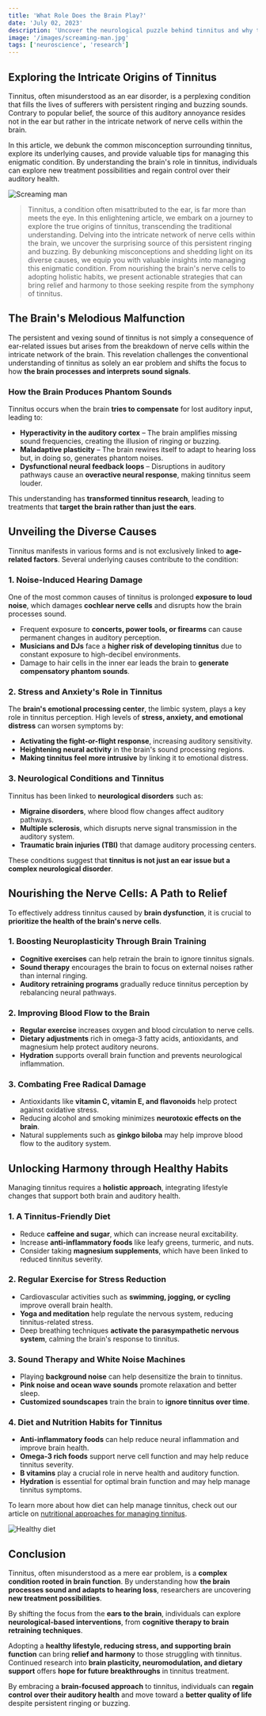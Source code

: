```yaml
---
title: 'What Role Does the Brain Play?'
date: 'July 02, 2023'
description: 'Uncover the neurological puzzle behind tinnitus and why the ringing in your ears is actually a complex process within the brain.'
image: '/images/screaming-man.jpg'
tags: ['neuroscience', 'research']
---
```


## **<Highlighter>Exploring the Intricate Origins of Tinnitus</Highlighter>**

Tinnitus, often misunderstood as an ear disorder, is a perplexing condition that fills the lives of sufferers with persistent ringing and buzzing sounds. Contrary to popular belief, the source of this auditory annoyance resides not in the ear but rather in the intricate network of nerve cells within the brain.

In this article, we debunk the common misconception surrounding tinnitus, explore its underlying causes, and provide valuable tips for managing this enigmatic condition. By understanding the brain's role in tinnitus, individuals can explore new treatment possibilities and regain control over their auditory health.

<Image src="/images/screaming-man.jpg" alt="Screaming man" />

<Blockquote>
  Tinnitus, a condition often misattributed to the ear, is far more than meets
  the eye. In this enlightening article, we embark on a journey to explore the
  true origins of tinnitus, transcending the traditional understanding. Delving
  into the intricate network of nerve cells within the brain, we uncover the
  surprising source of this persistent ringing and buzzing. By debunking
  misconceptions and shedding light on its diverse causes, we equip you with
  valuable insights into managing this enigmatic condition. From nourishing the
  brain's nerve cells to adopting holistic habits, we present actionable
  strategies that can bring relief and harmony to those seeking respite from the
  symphony of tinnitus.
</Blockquote>

<AdComponent />

## **<Highlighter>The Brain's Melodious Malfunction</Highlighter>**

The persistent and vexing sound of tinnitus is not simply a consequence of ear-related issues but arises from the breakdown of nerve cells within the intricate network of the brain. This revelation challenges the conventional understanding of tinnitus as solely an ear problem and shifts the focus to how **the brain processes and interprets sound signals**.

### **How the Brain Produces Phantom Sounds**

Tinnitus occurs when the brain **tries to compensate** for lost auditory input, leading to:

- **Hyperactivity in the auditory cortex** – The brain amplifies missing sound frequencies, creating the illusion of ringing or buzzing.
- **Maladaptive plasticity** – The brain rewires itself to adapt to hearing loss but, in doing so, generates phantom noises.
- **Dysfunctional neural feedback loops** – Disruptions in auditory pathways cause an **overactive neural response**, making tinnitus seem louder.

This understanding has **transformed tinnitus research**, leading to treatments that **target the brain rather than just the ears**.

## **<Highlighter>Unveiling the Diverse Causes</Highlighter>**

Tinnitus manifests in various forms and is not exclusively linked to **age-related factors**. Several underlying causes contribute to the condition:

### **1. Noise-Induced Hearing Damage**

One of the most common causes of tinnitus is prolonged **exposure to loud noise**, which damages **cochlear nerve cells** and disrupts how the brain processes sound.

- Frequent exposure to **concerts, power tools, or firearms** can cause permanent changes in auditory perception.
- **Musicians and DJs** face a **higher risk of developing tinnitus** due to constant exposure to high-decibel environments.
- Damage to hair cells in the inner ear leads the brain to **generate compensatory phantom sounds**.

### **2. Stress and Anxiety's Role in Tinnitus**

The **brain's emotional processing center**, the limbic system, plays a key role in tinnitus perception. High levels of **stress, anxiety, and emotional distress** can worsen symptoms by:

- **Activating the fight-or-flight response**, increasing auditory sensitivity.
- **Heightening neural activity** in the brain's sound processing regions.
- **Making tinnitus feel more intrusive** by linking it to emotional distress.

### **3. Neurological Conditions and Tinnitus**

Tinnitus has been linked to **neurological disorders** such as:

- **Migraine disorders**, where blood flow changes affect auditory pathways.
- **Multiple sclerosis**, which disrupts nerve signal transmission in the auditory system.
- **Traumatic brain injuries (TBI)** that damage auditory processing centers.

These conditions suggest that **tinnitus is not just an ear issue but a complex neurological disorder**.

<AdComponent />

## **<Highlighter>Nourishing the Nerve Cells: A Path to Relief</Highlighter>**

To effectively address tinnitus caused by **brain dysfunction**, it is crucial to **prioritize the health of the brain's nerve cells**.

### **1. Boosting Neuroplasticity Through Brain Training**

- **Cognitive exercises** can help retrain the brain to ignore tinnitus signals.
- **Sound therapy** encourages the brain to focus on external noises rather than internal ringing.
- **Auditory retraining programs** gradually reduce tinnitus perception by rebalancing neural pathways.

### **2. Improving Blood Flow to the Brain**

- **Regular exercise** increases oxygen and blood circulation to nerve cells.
- **Dietary adjustments** rich in omega-3 fatty acids, antioxidants, and magnesium help protect auditory neurons.
- **Hydration** supports overall brain function and prevents neurological inflammation.

### **3. Combating Free Radical Damage**

- Antioxidants like **vitamin C, vitamin E, and flavonoids** help protect against oxidative stress.
- Reducing alcohol and smoking minimizes **neurotoxic effects on the brain**.
- Natural supplements such as **ginkgo biloba** may help improve blood flow to the auditory system.

## **<Highlighter>Unlocking Harmony through Healthy Habits</Highlighter>**

Managing tinnitus requires a **holistic approach**, integrating lifestyle changes that support both brain and auditory health.

### **1. A Tinnitus-Friendly Diet**

- Reduce **caffeine and sugar**, which can increase neural excitability.
- Increase **anti-inflammatory foods** like leafy greens, turmeric, and nuts.
- Consider taking **magnesium supplements**, which have been linked to reduced tinnitus severity.

### **2. Regular Exercise for Stress Reduction**

- Cardiovascular activities such as **swimming, jogging, or cycling** improve overall brain health.
- **Yoga and meditation** help regulate the nervous system, reducing tinnitus-related stress.
- Deep breathing techniques **activate the parasympathetic nervous system**, calming the brain's response to tinnitus.

### **3. Sound Therapy and White Noise Machines**

- Playing **background noise** can help desensitize the brain to tinnitus.
- **Pink noise and ocean wave sounds** promote relaxation and better sleep.
- **Customized soundscapes** train the brain to **ignore tinnitus over time**.

### **4. Diet and Nutrition Habits for Tinnitus**

- **Anti-inflammatory foods** can help reduce neural inflammation and improve brain health.
- **Omega-3 rich foods** support nerve cell function and may help reduce tinnitus severity.
- **B vitamins** play a crucial role in nerve health and auditory function.
- **Hydration** is essential for optimal brain function and may help manage tinnitus symptoms.

To learn more about how diet can help manage tinnitus, check out our article on [nutritional approaches for managing tinnitus](/blog/nutritional-approaches-for-managing-tinnitus).

<Image src="/images/healthy-diet.jpg" alt="Healthy diet" />

## **<Highlighter>Conclusion</Highlighter>**

Tinnitus, often misunderstood as a mere ear problem, is a **complex condition rooted in brain function**. By understanding how **the brain processes sound and adapts to hearing loss**, researchers are uncovering **new treatment possibilities**.

By shifting the focus from the **ears to the brain**, individuals can explore **neurological-based interventions**, from **cognitive therapy to brain retraining techniques**.

<AdComponent />

Adopting a **healthy lifestyle, reducing stress, and supporting brain function** can bring **relief and harmony** to those struggling with tinnitus. Continued research into **brain plasticity, neuromodulation, and dietary support** offers **hope for future breakthroughs** in tinnitus treatment.

By embracing a **brain-focused approach** to tinnitus, individuals can **regain control over their auditory health** and move toward a **better quality of life** despite persistent ringing or buzzing.
